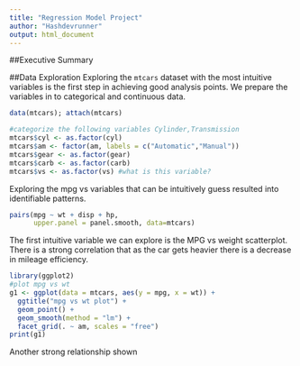 ```yaml
---
title: "Regression Model Project"
author: "Hashdevrunner"
output: html_document
---
```


##Executive Summary

##Data Exploration
Exploring the `mtcars` dataset with the most intuitive variables is the first step in achieving good analysis points. We prepare the variables in to categorical and continuous data.

```r
data(mtcars); attach(mtcars)

#categorize the following variables Cylinder,Transmission
mtcars$cyl <- as.factor(cyl)
mtcars$am <- factor(am, labels = c("Automatic","Manual"))
mtcars$gear <- as.factor(gear)
mtcars$carb <- as.factor(carb)
mtcars$vs <- as.factor(vs) #what is this variable?
```

Exploring the mpg vs variables that can be intuitively guess resulted into identifiable patterns.
```r
pairs(mpg ~ wt + disp + hp, 
      upper.panel = panel.smooth, data=mtcars)
```


The first intuitive variable we can explore is the MPG vs weight scatterplot.  There is a strong correlation that as the car gets heavier there is a decrease in mileage efficiency.

```r
library(ggplot2)
#plot mpg vs wt
g1 <- ggplot(data = mtcars, aes(y = mpg, x = wt)) +
  ggtitle("mpg vs wt plot") +
  geom_point() + 
  geom_smooth(method = "lm") + 
  facet_grid(. ~ am, scales = "free")
print(g1)
```

Another strong relationship shown 

